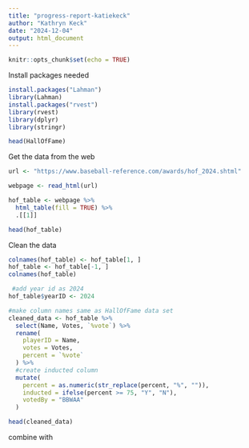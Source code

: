 ```yaml
---
title: "progress-report-katiekeck"
author: "Kathryn Keck"
date: "2024-12-04"
output: html_document
---
```


```r
knitr::opts_chunk$set(echo = TRUE)
```

Install packages needed

```r
install.packages("Lahman")
library(Lahman)
install.packages("rvest")
library(rvest)
library(dplyr)
library(stringr)

head(HallOfFame)
```
Get the data from the web

```r
url <- "https://www.baseball-reference.com/awards/hof_2024.shtml"

webpage <- read_html(url)

hof_table <- webpage %>%
  html_table(fill = TRUE) %>%
  .[[1]]

head(hof_table)
```

Clean the data
```r
colnames(hof_table) <- hof_table[1, ]
hof_table <- hof_table[-1, ]
colnames(hof_table)

 #add year id as 2024
hof_table$yearID <- 2024

#make column names same as HallOfFame data set
cleaned_data <- hof_table %>%
  select(Name, Votes, `%vote`) %>%
  rename(
    playerID = Name,
    votes = Votes,
    percent = `%vote`
  ) %>%
  #create inducted column
  mutate(
    percent = as.numeric(str_replace(percent, "%", "")),
    inducted = ifelse(percent >= 75, "Y", "N"),
    votedBy = "BBWAA"
  )

head(cleaned_data)

```

combine with 
